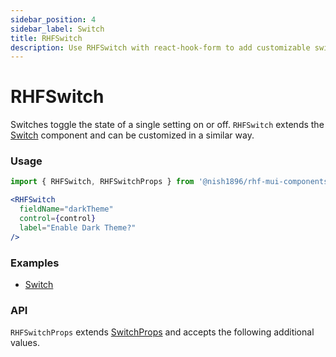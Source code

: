 ```yaml
---
sidebar_position: 4
sidebar_label: Switch
title: RHFSwitch
description: Use RHFSwitch with react-hook-form to add customizable switch inputs for toggling settings on or off. Explore usage examples and API details for seamless customization.
---
```



# RHFSwitch

Switches toggle the state of a single setting on or off. `RHFSwitch` extends the [Switch](https://mui.com/material-ui/react-switch/)
component and can be customized in a similar way.

### Usage

```js
import { RHFSwitch, RHFSwitchProps } from '@nish1896/rhf-mui-components';
```

```jsx
<RHFSwitch
  fieldName="darkTheme"
  control={control}
  label="Enable Dark Theme?"
/>
```

### Examples
<!-- - [RHFSwitch Example](https://mui.com/material-ui/react-switch/) -->
- [Switch](https://mui.com/material-ui/react-switch/)
<!-- - [Complete Form](../../examples/complete-form) -->

### API
`RHFSwitchProps` extends [SwitchProps](https://mui.com/material-ui/api/switch/) and accepts the following additional values.

<RHFSwitchPropsTable />

